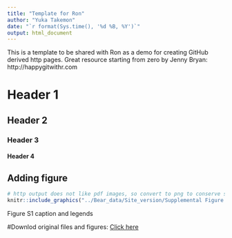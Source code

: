 ```yaml
---
title: "Template for Ron"
author: "Yuka Takemon"
date: "`r format(Sys.time(), '%d %B, %Y')`"
output: html_document
---
```


This is a template to be shared with Ron as a demo for creating GitHub derived http pages. Great resource starting from zero by Jenny Bryan: http://happygitwithr.com

# Header 1
## Header 2
### Header 3
#### Header 4

## Adding figure
```r
# http output does not like pdf images, so convert to png to conserve space
knitr::include_graphics("../Bear_data/Site_version/Supplemental Figure S1.png")
```
Figure S1 caption and legends

#Downlod original files and figures:
[Click here](https://github.com/TheJacksonLaboratory/KorstanjeLab_Publications/blob/master/Bear_data/)
